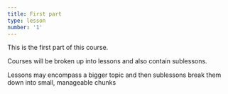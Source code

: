 ```yaml
---
title: First part
type: lesson
number: '1'
---
```


This is the first part of this course.

Courses will be broken up into lessons and also contain sublessons.

Lessons may encompass a bigger topic and then sublessons break them down into
small, manageable chunks
